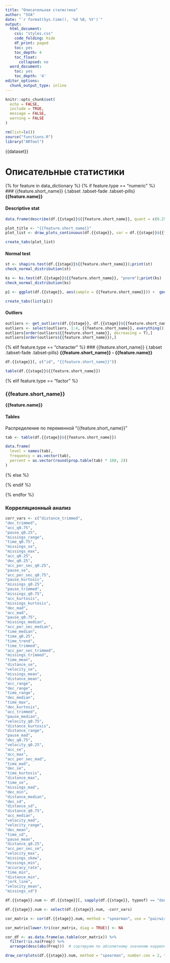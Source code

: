 ```yaml
---
title: "Описательная статистика"
author: "SVA"
date: "`r format(Sys.time(), '%d %B, %Y')`"
output:
  html_document:
    css: "styles.css"
    code_folding: hide
    df_print: paged
    toc: yes
    toc_depth: 4
    toc_float:
      collapsed: no
  word_document:
    toc: yes
    toc_depth: '4'
editor_options:
  chunk_output_type: inline
---
```



```r
knitr::opts_chunk$set(
  echo = FALSE,
  include = TRUE,
  message = FALSE, 
  warning = FALSE
)

rm(list=ls())
source("functions.R")
library("ARTool")
```
<script>
function addClassToTitle(containerId, className) {
  // Находим контейнер по id
  var container = document.getElementById(containerId);
  if (!container) {
    console.warn('Контейнер с id "' + containerId + '" не найден.');
    return;
  }

  // Добавляем класс к найденному h3
  container.classList.add(className);
}
</script>


{{dataset}}


# Описательные статистики
{% for feature in data_dictionary %}
{% if feature.type == "numeric" %}
### {{feature.short_name}} {.tabset .tabset-fade .tabset-pills}
**{{feature.name}}**

#### Descriptive stat

```r
data.frame(describe(df.{{stage}}${{feature.short_name}}, quant = c(0.25, 0.75)))
```


```r
plot_title <- "{{feature.short_name}}"
plot_list <- draw_plots_continuous(df.{{stage}}, var = df.{{stage}}${{feature.short_name}}, title = plot_title, filename = NULL, binwidth = NULL, bins = 15, alpha = 0.5, angle = 0)

create_tabs(plot_list)
```


#### Normal test
```r
st <- shapiro.test(df.{{stage}}${{feature.short_name}});print(st)
check_normal_distribution(st)

ks <- ks.test(df.{{stage}}${{feature.short_name}}, "pnorm");print(ks)
check_normal_distribution(ks)
```

```r
p1 <- ggplot(df.{{stage}}, aes(sample = {{feature.short_name}})) +  geom_qq(col=main_color) + geom_qq_line() + labs(title = "QQPlot - {{feature.short_name}}", tabname="QQPlot", filename=paste0(plot_title, "_QQplot"))

create_tabs(list(p1))
```


#### Outliers
```r
outliers <- get_outliers(df.{{stage}}, df.{{stage}}${{feature.short_name}}, 1.5)
outliers <- select(outliers, 1:4, {{feature.short_name}}, everything())
outliers[order(outliers${{feature.short_name}}, decreasing = T),]
outliers[order(outliers${{feature.short_name}}),]
```


{% elif feature.type == "character" %}
### {{feature.short_name}} {.tabset .tabset-fade .tabset-pills}
**{{feature.short_name}} - {{feature.name}}**

```r
df.{{stage}}[, c("id", "{{feature.short_name}}")]
```

```r
table(df.{{stage}}${{feature.short_name}})
```

{% elif feature.type == "factor" %}

### {{feature.short_name}} {.tabset .tabset-fade .tabset-pills}
**{{feature.name}}**

#### Tables

Распределение по переменной "{{feature.short_name}}"

```r
tab <- table(df.{{stage}}${{feature.short_name}})

data.frame(
  level = names(tab),
  frequency = as.vector(tab),
  percent = as.vector(round(prop.table(tab) * 100, 2))
)
```


{% else %}

{% endif %}

{% endfor %}

### Корреляционный анализ {.tabset .tabset-fade .tabset-pills}

```r
corr_vars <- c("distance_trimmed", 
"dec_trimmed", 
"acc_q0.75", 
"pause_q0.25", 
"missings_range", 
"time_q0.75", 
"missings_se", 
"missings_max", 
"acc_q0.25", 
"dec_q0.25", 
"acc_per_sec_q0.25", 
"pause_se", 
"acc_per_sec_q0.75", 
"pause_kurtosis", 
"missings_q0.25", 
"pause_trimmed", 
"missings_q0.75", 
"acc_kurtosis", 
"missings_kurtosis", 
"dec_mad", 
"acc_mad", 
"pause_q0.75", 
"missings_median", 
"acc_per_sec_median", 
"time_median", 
"time_q0.25", 
"time_trend", 
"time_trimmed", 
"acc_per_sec_trimmed", 
"missings_trimmed", 
"time_mean", 
"distance_se", 
"velocity_se", 
"missings_mean", 
"distance_mean", 
"acc_range", 
"dec_range", 
"time_range", 
"dec_median", 
"time_max", 
"dec_kurtosis", 
"acc_trimmed", 
"pause_median", 
"velocity_q0.75", 
"distance_kurtosis", 
"distance_range", 
"pause_mad", 
"dec_q0.75", 
"velocity_q0.25", 
"acc_se", 
"acc_max", 
"acc_per_sec_mad", 
"time_mad", 
"dec_se", 
"time_kurtosis", 
"distance_max", 
"time_se", 
"missings_mad", 
"dec_min", 
"distance_median", 
"dec_sd", 
"distance_sd", 
"distance_q0.75", 
"acc_median", 
"velocity_mad", 
"velocity_range", 
"dec_mean", 
"time_sd", 
"pause_mean", 
"distance_q0.25", 
"acc_per_sec_se", 
"velocity_max", 
"missings_skew", 
"missings_min", 
"accuracy_rate", 
"time_min", 
"distance_min", 
"jerk_line", 
"velocity_mean", 
"missings_sd")
```

```r
df.{{stage}}.num <- df.{{stage}}[, sapply(df.{{stage}}, typeof) == "double"]

df.{{stage}}.num <- select(df.{{stage}}.num, -corr_vars)

cor_matrix <- cor(df.{{stage}}.num, method = "spearman", use = "pairwise.complete.obs")

cor_matrix[lower.tri(cor_matrix, diag = TRUE)] <- NA

cor_df <- as.data.frame(as.table(cor_matrix)) %>%
  filter(!is.na(Freq)) %>%
  arrange(desc(abs(Freq)))  # сортируем по абсолютному значению корреляции по убыванию
```

```r
draw_corrplots(df.{{stage}}.num, method = "spearman", number.cex = 2, tl.cex = 3)
```
